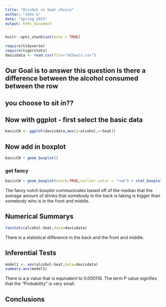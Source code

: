 ```yaml
---
title: "Alcohol vs Seat choice"
author: "John G"
date: "Spring 2023"
output: html_document
---
```


```r
knitr::opts_chunk$set(echo = TRUE)
```

```r
require(tidyverse)
require(tigerstats)
davisdata <- read.csv(file="UCDavis.csv")
```
## Our Goal is to answer this question Is there a difference between the alcohol consumed between the row
## you choose to sit in??

## Now with ggplot - first select the basic data

```r
basicCN <- ggplot(davisdata,aes(y=alcohol,x=Seat))
```
## Now add in boxplot

```r
basicCN + geom_boxplot()
```
  
  
### get fancy  

```r
basicCN + geom_boxplot(notch=TRUE,outlier.color = "red") + stat_boxplot(geom ='errorbar') + labs(title="Fancy notch boxplot \n with 2 lines")
```

The fancy notch boxplot communicates based off of the median that the average amount of drinks that somebody in the back is taking is bigger than somebody who is in the front and middle.     

## Numerical Summarys 

```r
favstats(alcohol~Seat,data=davisdata)
```

There is a statistical difference in the back and the front and middle.  

## Inferential Tests

```r
model1 <- aov(alcohol~Seat,data=davisdata)
summary.aov(model1)
```

There is a p value that is equivalent to 0.000116. The term P value signifies that the "Probability" is very small.   

## Conclusions


